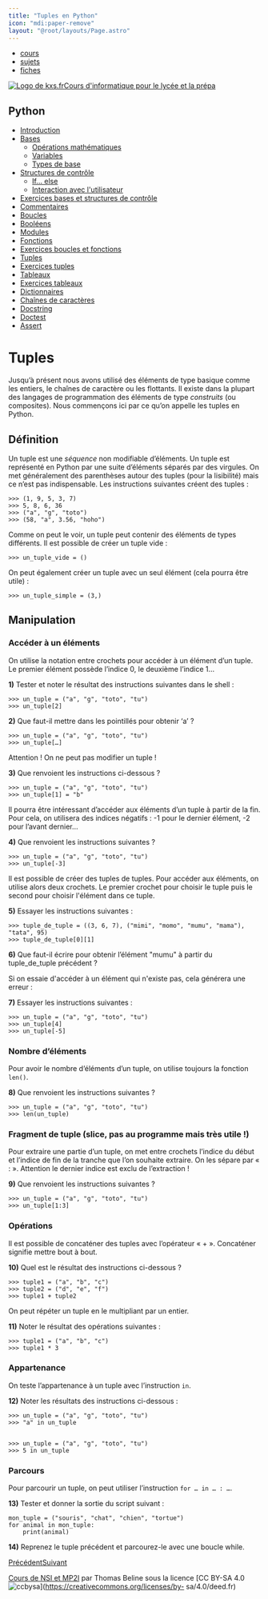 ```yaml
---
title: "Tuples en Python"
icon: "mdi:paper-remove"
layout: "@root/layouts/Page.astro"
---
```


  * [cours](https://kxs.fr/cours/)
  * [sujets](https://kxs.fr/sujets/)
  * [fiches](https://kxs.fr/fiches/)

[![Logo de kxs.fr](/img/logo.svg)](https://kxs.fr/)[Cours d'informatique pour
le lycée et la prépa](https://kxs.fr/cours/)

## Python

  * [Introduction](.)
  * [Bases](bases)
    * [Opérations mathématiques](operations)
    * [Variables](variables)
    * [Types de base](types-de-base)
  * [Structures de contrôle](structures-de-controle)
    * [If… else](if-else)
    * [Interaction avec l'utilisateur](interaction)
  * [Exercices bases et structures de contrôle](exercices-bases-structures)
  * [Commentaires](commentaires)
  * [Boucles](boucles)
  * [Booléens](booleens)
  * [Modules](modules)
  * [Fonctions](fonctions)
  * [Exercices boucles et fonctions](exercices-boucles-fonctions)
  * [Tuples](tuples)
  * [Exercices tuples](exercices-tuples)
  * [Tableaux](tableaux)
  * [Exercices tableaux](exercices-tableaux)
  * [Dictionnaires](dictionnaires)
  * [Chaînes de caractères](chaines-de-caracteres)
  * [Docstring](docstring)
  * [Doctest](doctest)
  * [Assert](assert)

# Tuples

Jusqu’à présent nous avons utilisé des éléments de type basique comme les
entiers, le chaînes de caractère ou les flottants. Il existe dans la plupart
des langages de programmation des éléments de type _construits_ (ou
composites). Nous commençons ici par ce qu’on appelle les tuples en Python.

## Définition

Un tuple est une _séquence_ non modifiable d’éléments. Un tuple est représenté
en Python par une suite d’éléments séparés par des virgules. On met
généralement des parenthèses autour des tuples (pour la lisibilité) mais ce
n’est pas indispensable. Les instructions suivantes créent des tuples :

    
    
    >>> (1, 9, 5, 3, 7)
    >>> 5, 8, 6, 36
    >>> ("a", "g", "toto")
    >>> (58, "a", 3.56, "hoho")

Comme on peut le voir, un tuple peut contenir des éléments de types
différents. Il est possible de créer un tuple vide :

    
    
    >>> un_tuple_vide = ()

On peut également créer un tuple avec un seul élément (cela pourra être utile)
:

    
    
    >>> un_tuple_simple = (3,)

## Manipulation

### Accéder à un éléments

On utilise la notation entre crochets pour accéder à un élément d’un tuple. Le
premier élément possède l’indice 0, le deuxième l’indice 1…

**1)** Tester et noter le résultat des instructions suivantes dans le shell :

    
    
    >>> un_tuple = ("a", "g", "toto", "tu")
    >>> un_tuple[2]

**2)** Que faut-il mettre dans les pointillés pour obtenir ‘a’ ?

    
    
    >>> un_tuple = ("a", "g", "toto", "tu")
    >>> un_tuple[…]

Attention ! On ne peut pas modifier un tuple !

**3)** Que renvoient les instructions ci-dessous ?

    
    
    >>> un_tuple = ("a", "g", "toto", "tu")
    >>> un_tuple[1] = "b"

Il pourra être intéressant d’accéder aux éléments d’un tuple à partir de la
fin. Pour cela, on utilisera des indices négatifs : -1 pour le dernier
élément, -2 pour l’avant dernier…

**4)** Que renvoient les instructions suivantes ?

    
    
    >>> un_tuple = ("a", "g", "toto", "tu")
    >>> un_tuple[-3]

Il est possible de créer des tuples de tuples. Pour accéder aux éléments, on
utilise alors deux crochets. Le premier crochet pour choisir le tuple puis le
second pour choisir l'élément dans ce tuple.

**5)** Essayer les instructions suivantes :

    
    
    >>> tuple_de_tuple = ((3, 6, 7), ("mimi", "momo", "mumu", "mama"), "tata", 95)
    >>> tuple_de_tuple[0][1]

**6)** Que faut-il écrire pour obtenir l’élément "mumu" à partir du
tuple_de_tuple précédent ?

Si on essaie d'accéder à un élément qui n'existe pas, cela générera une erreur
:

**7)** Essayer les instructions suivantes :

    
    
    >>> un_tuple = ("a", "g", "toto", "tu")
    >>> un_tuple[4]
    >>> un_tuple[-5]

### Nombre d’éléments

Pour avoir le nombre d’éléments d’un tuple, on utilise toujours la fonction
`len()`.

**8)** Que renvoient les instructions suivantes ?

    
    
    >>> un_tuple = ("a", "g", "toto", "tu")
    >>> len(un_tuple)

### Fragment de tuple (slice, pas au programme mais très utile !)

Pour extraire une partie d’un tuple, on met entre crochets l’indice du début
et l’indice de fin de la tranche que l’on souhaite extraire. On les sépare par
« : ». Attention le dernier indice est exclu de l’extraction !

**9)** Que renvoient les instructions suivantes ?

    
    
    >>> un_tuple = ("a", "g", "toto", "tu")
    >>> un_tuple[1:3]

### Opérations

Il est possible de concaténer des tuples avec l’opérateur « + ». Concaténer
signifie mettre bout à bout.

**10)** Quel est le résultat des instructions ci-dessous ?

    
    
    >>> tuple1 = ("a", "b", "c")
    >>> tuple2 = ("d", "e", "f")
    >>> tuple1 + tuple2

On peut répéter un tuple en le multipliant par un entier.

**11)** Noter le résultat des opérations suivantes :

    
    
    >>> tuple1 = ("a", "b", "c")
    >>> tuple1 * 3

### Appartenance

On teste l’appartenance à un tuple avec l’instruction `in`.

**12)** Noter les résultats des instructions ci-dessous :

    
    
    >>> un_tuple = ("a", "g", "toto", "tu")
    >>> "a" in un_tuple
    
    
    >>> un_tuple = ("a", "g", "toto", "tu")
    >>> 5 in un_tuple

### Parcours

Pour parcourir un tuple, on peut utiliser l’instruction `for … in … : …`.

**13)** Tester et donner la sortie du script suivant :

    
    
    mon_tuple = ("souris", "chat", "chien", "tortue")
    for animal in mon_tuple:
        print(animal)

**14)** Reprenez le tuple précédent et parcourez-le avec une boucle while.

[Précédent](exercices-boucles-fonctions)[Suivant](exercices-tuples)

[Cours de NSI et MP2I](https://kxs.fr/cours/) par Thomas Beline sous la
licence [CC BY-SA 4.0
![ccbysa](/img/ccbysa.svg)](https://creativecommons.org/licenses/by-
sa/4.0/deed.fr)

